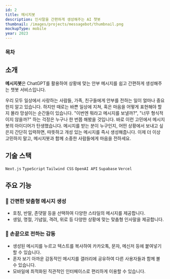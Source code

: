 ```yaml
---
id: 2
title: 메시지봇
description: 인사말을 간편하게 생성해주는 AI 챗봇
thumbnail: /images/projects/messagebot/thumbnail.png
mockupType: mobile
year: 2023
---
```


### 목차

## 소개

<Link url="https://messagebot.chaechae.life" />

**메시지봇**은 ChatGPT를 활용하여 상황에 맞는 안부 메시지를 쉽고 간편하게 생성해주는 챗봇 서비스입니다.

우리 모두 일상에서 사랑하는 사람들, 가족, 친구들에게 안부를 전하는 일이 얼마나 중요한지 알고 있습니다. 하지만 때로는 바쁜 일상에 지쳐, 혹은 마음을 어떻게 표현해야 할지 몰라 망설이는 순간들이 있습니다. "이번엔 뭐라고 메시지를 보낼까?", "너무 형식적이지 않을까?" 하는 걱정은 누구나 한 번쯤 해봤을 것입니다. 바로 이런 고민에서 메시지봇의 아이디어가 탄생했습니다. 메시지를 받는 분이 누구인지, 어떤 상황에서 보내고 싶은지 간단히 입력하면, 따뜻하고 개성 있는 메시지를 즉시 생성해줍니다. 이제 더 이상 고민하지 말고, 메시지봇과 함께 소중한 사람들에게 마음을 전하세요.

## 기술 스택

`Next.js` `TypeScript` `Tailwind CSS` `OpenAI API` `Supabase` `Vercel`

## 주요 기능

### 💬 간편한 맞춤형 메시지 생성

- 호칭, 반말, 존댓말 등을 선택하여 다양한 스타일의 메시지를 제공합니다.
- 생일, 명절, 기념일, 격려, 위로 등 다양한 상황에 맞는 맞춤형 인사말을 제공합니다.

### 📱 손끝으로 전하는 감동

- 생성된 메시지를 누르고 텍스트를 복사하여 카카오톡, 문자, 메신저 등에 붙여넣기 할 수 있습니다.
- 혼자 보기 아까운 감동적인 메시지를 갤러리에 공유하여 다른 사용자들과 함께 볼 수 있습니다.
- 모바일에 최적화된 직관적인 인터페이스로 편리하게 이용할 수 있습니다.
